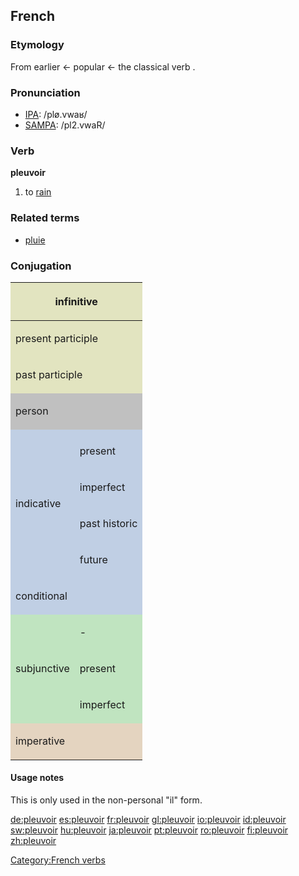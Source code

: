 ==French==

===Etymology===
From earlier {{term|pluveir}} ← popular {{L.|fr}} {{term|plovere}} ← the classical verb {{term|pluere}}.

===Pronunciation===
*[[w:IPA|IPA]]: /plø.vwaʁ/
*[[w:SAMPA|SAMPA]]: /pl2.vwaR/

===Verb===
'''pleuvoir'''

# to [[rain]]

===Related terms===
*[[pluie]]

===Conjugation===

<center>
{| style="background:#F0F0F0"
|-
! colspan="3" style="background:#e2e4c0" | infinitive
| colspan="5" | pleuvoir

|-
! colspan="3" style="background:#e2e4c0" | present participle
| colspan="5" | [[pleuvant]]

|-
! colspan="3" style="background:#e2e4c0" | past participle
| colspan="5" | [[plu]]

|-
! colspan="2" rowspan="2" style="background:#C0C0C0" | person
! colspan="3" style="background:#C0C0C0" | singular
! colspan="3" style="background:#C0C0C0" | plural

|-
! style="background:#C0C0C0;width:12.5%" | 
! style="background:#C0C0C0;width:12.5%" | 
! style="background:#C0C0C0;width:12.5%" | third
! style="background:#C0C0C0;width:12.5%" | 
! style="background:#C0C0C0;width:12.5%" | 
! style="background:#C0C0C0;width:12.5%" | third

|-
! style="background:#c0cfe4" rowspan="5" | indicative
! style="background:#c0cfe4" |
! style="background:#c0cfe4" | 
! style="background:#c0cfe4" | 
! style="background:#c0cfe4" | il
! style="background:#c0cfe4" | 
! style="background:#c0cfe4" | 
! style="background:#c0cfe4" | ils

|-
! style="height:3em;background:#c0cfe4" | present
| -
| -
| [[pleut]]
| -
| -
| [[pleuvent]]

|-
! style="height:3em;background:#c0cfe4" | imperfect
| -
| -
| [[pleuvait]]
| -
| -
| [[pleuvaient]]

|-
! style="height:3em;background:#c0cfe4" | past historic
| -
| -
| [[plut]]
| -
| -
| [[plurent]]

|-
! style="height:3em;background:#c0cfe4" | future
| -
| -
| [[pleuvra]]
| -
| -
| [[pleuvront]]

|-
! style="height:3em;background:#c0cfe4" colspan="2" | conditional
| -
| -
| [[pleuvrait]]
| -
| -
| [[pleuvraient]]

|-
! style="background:#c0e4c0" rowspan="3" | subjunctive
! style="background:#c0e4c0" | -
! style="background:#c0e4c0" | -
! style="background:#c0e4c0" | -
! style="background:#c0e4c0" | qu'il
! style="background:#c0e4c0" | -
! style="background:#c0e4c0" | -
! style="background:#c0e4c0" | qu'ils

|-
! style="height:3em;background:#c0e4c0" | present
| -
| -
| [[pleuve]]
| -
| -
| [[pleuvent]]

|-
! style="height:3em;background:#c0e4c0" rowspan="1" | imperfect
| -
| -
| [[plût]]
| -
| -
| [[plussent]]

|-
! colspan="2" rowspan="2" style="height:3em;background:#e4d4c0" | imperative
! style="background:#e4d4c0" | -
! style="background:#e4d4c0" | -
! style="background:#e4d4c0" | -
! style="background:#e4d4c0" | -
! style="background:#e4d4c0" | -
! style="background:#e4d4c0" | -

|-
| colspan="6" | ''none''

|}
</center>

====Usage notes====
{{rfc-level|Usage notes at L4+ not in L3 POS section (AutoFormat would have corrected level of Related terms)}}
This is only used in the non-personal "il" form.

[[Category:French verbs]]

[[de:pleuvoir]]
[[es:pleuvoir]]
[[fr:pleuvoir]]
[[gl:pleuvoir]]
[[io:pleuvoir]]
[[id:pleuvoir]]
[[sw:pleuvoir]]
[[hu:pleuvoir]]
[[ja:pleuvoir]]
[[pt:pleuvoir]]
[[ro:pleuvoir]]
[[fi:pleuvoir]]
[[zh:pleuvoir]]